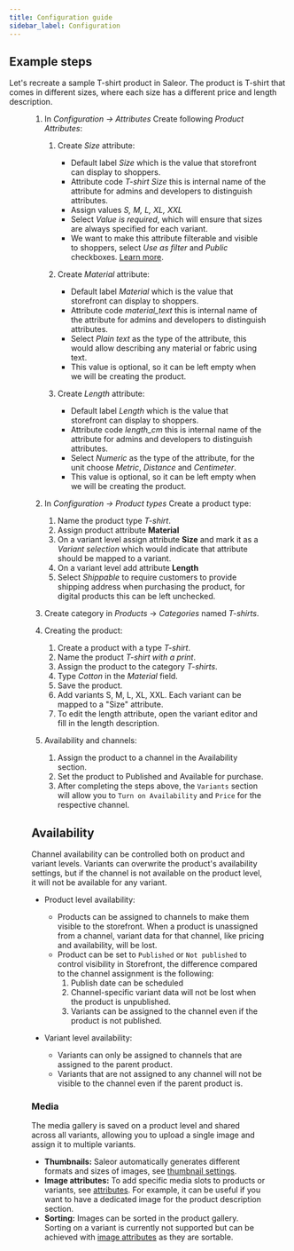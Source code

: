 ```yaml
---
title: Configuration guide
sidebar_label: Configuration
---
```



## Example steps

Let's recreate a sample T-shirt product in Saleor.
The product is T-shirt that comes in different sizes, where each size has a different price and length description.

<Figure src={tshirt} alt={`Example config`} />

1. In _Configuration -> Attributes_ Create following _Product Attributes_:

   1. Create _Size_ attribute:

      - Default label _Size_ which is the value that storefront can display to shoppers.
      - Attribute code _T-shirt Size_ this is internal name of the attribute for admins and developers to distinguish attributes.
      - Assign values _S, M, L, XL, XXL_
      - Select _Value is required_, which will ensure that sizes are always specified for each variant.
      - We want to make this attribute filterable and visible to shoppers, select _Use as filter_ and _Public_ checkboxes. [Learn more](developer/attributes/configuration.mdx).

   2. Create _Material_ attribute:
      - Default label _Material_ which is the value that storefront can display to shoppers.
      - Attribute code _material_text_ this is internal name of the attribute for admins and developers to distinguish attributes.
      - Select _Plain text_ as the type of the attribute, this would allow describing any material or fabric using text.
      - This value is optional, so it can be left empty when we will be creating the product.
   3. Create _Length_ attribute:
      - Default label _Length_ which is the value that storefront can display to shoppers.
      - Attribute code _length_cm_ this is internal name of the attribute for admins and developers to distinguish attributes.
      - Select _Numeric_ as the type of the attribute, for the unit choose _Metric_, _Distance_ and _Centimeter_.
      - This value is optional, so it can be left empty when we will be creating the product.

2. In _Configuration -> Product types_ Create a product type:

   1. Name the product type _T-shirt_.
   2. Assign product attribute **Material**
   3. On a variant level assign attribute **Size** and mark it as a _Variant selection_ which would indicate that attribute should be mapped to a variant.
   4. On a variant level add attribute **Length**
   5. Select _Shippable_ to require customers to provide shipping address when purchasing the product, for digital products this can be left unchecked.

3. Create category in _Products_ -> _Categories_ named _T-shirts_.

4. Creating the product:

   1. Create a product with a type _T-shirt_.
   2. Name the product _T-shirt with a print_.
   3. Assign the product to the category _T-shirts_.
   4. Type _Cotton_ in the _Material_ field.
   5. Save the product.
   6. Add variants S, M, L, XL, XXL. Each variant can be mapped to a "Size" attribute.
   7. To edit the length attribute, open the variant editor and fill in the length description.

5. Availability and channels:

   1. Assign the product to a channel in the Availability section.
   2. Set the product to Published and Available for purchase.
   3. After completing the steps above, the `Variants` section will allow you to `Turn on Availability` and `Price` for the respective channel.

## Availability

Channel availability can be controlled both on product and variant levels.
Variants can overwrite the product's availability settings, but if the channel is not available on the product level, it will not be available for any variant.

- Product level availability:

  - Products can be assigned to channels to make them visible to the storefront. When a product is unassigned from a channel, variant data for that channel, like pricing and availability, will be lost.
  - Product can be set to `Published` or `Not published` to control visibility in Storefront, the difference compared to the channel assignment is the following:
    1. Publish date can be scheduled
    2. Channel-specific variant data will not be lost when the product is unpublished.
    3. Variants can be assigned to the channel even if the product is not published.

- Variant level availability:
  - Variants can only be assigned to channels that are assigned to the parent product.
  - Variants that are not assigned to any channel will not be visible to the channel even if the parent product is.

### Media

The media gallery is saved on a product level and shared across all variants, allowing you to upload a single image and assign it to multiple variants.

- **Thumbnails:** Saleor automatically generates different formats and sizes of images, see [thumbnail settings](developer/thumbnails.mdx).
- **Image attributes:** To add specific media slots to products or variants, see [attributes](developer/attributes/overview.mdx). For example, it can be useful if you want to have a dedicated image for the product description section.
- **Sorting:** Images can be sorted in the product gallery. Sorting on a variant is currently not supported but can be achieved with [image attributes](developer/attributes/overview.mdx) as they are sortable.
